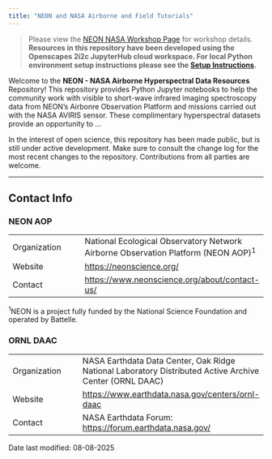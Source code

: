 ```yaml
---
title: "NEON and NASA Airborne and Field Tutorials"
---
```


> Please view the [NEON NASA Workshop Page](https://NEONScience.github.io/neon-nasa-hsi-workshop/) for workshop details. **Resources in this repository have been developed using the Openscapes 2i2c JupyterHub cloud workspace. For local Python environment setup instructions please see the [Setup Instructions](setup/setup_instructions.md).**

Welcome to the **NEON - NASA Airborne Hyperspectral Data Resources** Repository! This repository provides Python Jupyter notebooks to help the community work with visible to short-wave infrared imaging spectroscopy data from NEON's Airbonre Observation Platform and missions carried out with the NASA AVIRIS sensor. These complimentary hyperspectral datasets provide an opportunity to ...

In the interest of open science, this repository has been made public, but is still under active development. Make sure to consult the change log for the most recent changes to the repository. Contributions from all parties are welcome.

---

## Contact Info  

### NEON AOP


|||
|-----------|-------------|
|Organization|National Ecological Observatory Network Airborne Observation Platform (NEON AOP)^1^||
|Website|<https://neonscience.org/>|  
|Contact|<https://www.neonscience.org/about/contact-us/>|   

^1^NEON is a project fully funded by the National Science Foundation and operated by Battelle.


### ORNL DAAC

|||
|-----------|-------------|
|Organization|NASA Earthdata Data Center, Oak Ridge National Laboratory Distributed Active Archive Center (ORNL DAAC)|
|Website|<https://www.earthdata.nasa.gov/centers/ornl-daac>|  
|Contact|NASA Earthdata Forum: <https://forum.earthdata.nasa.gov/>|   


Date last modified: 08-08-2025
